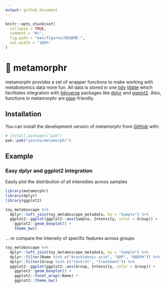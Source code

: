 ```yaml
---
output: github_document
---
```


<!-- README.md is generated from README.Rmd. Please edit that file -->

```r
knitr::opts_chunk$set(
  collapse = TRUE,
  comment = "#>",
  fig.path = "man/figures/README-",
  out.width = "100%"
)
```

# 🦋 metamorphr

<!-- badges: start -->
<!-- badges: end -->

metamorphr provides a set of wrapper functions to make working with metabolomics data more fun. All data is stored in one [tidy](https://cran.r-project.org/web/packages/tidyr/vignettes/tidy-data.html) [tibble](https://tibble.tidyverse.org/) which facilitates integration with
[tidyverse](https://www.tidyverse.org/) packages like [dplyr](https://dplyr.tidyverse.org/) and [ggplot2](https://ggplot2.tidyverse.org/). Also, functions in metamorphr are [pipe](https://magrittr.tidyverse.org/index.html)-friendly.

## Installation

You can install the development version of metamorphr from [GitHub](https://github.com/) with:

``` r
# install.packages("pak")
pak::pak("yasche/metamorphr")
```

## Example

### Easy dplyr and ggplot2 integration

Easily plot the distribution of all intensities across samples

```r
library(metamorphr)
library(dplyr)
library(ggplot2)

toy_metaboscape %>%
  dplyr::left_join(toy_metaboscape_metadata, by = "Sample") %>%
  ggplot2::ggplot(ggplot2::aes(Sample, Intensity, color = Group)) +
    ggplot2::geom_boxplot() +
    theme_bw()
```

... or compare the intensity of specific features across groups

```r
toy_metaboscape %>%
  dplyr::left_join(toy_metaboscape_metadata, by = "Sample") %>%
  dplyr::filter(Name %in% c("Arachidonic acid", "ADP", "NADPH")) %>%
  dplyr::filter(Group %in% c("control", "treatment")) %>%
  ggplot2::ggplot(ggplot2::aes(Group, Intensity, color = Group)) +
    ggplot2::geom_boxplot() +
    ggplot2::facet_wrap(~Name) +
    ggplot2::theme_bw()
```


